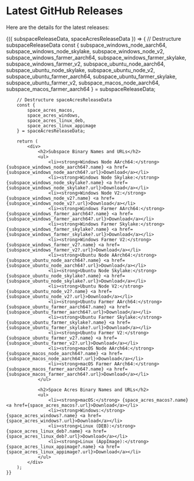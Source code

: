 
# Latest GitHub Releases

Here are the details for the latest releases:

<LatestRelease>
    {({ subspaceReleaseData, spaceAcresReleaseData }) => {
        // Destructure subspaceReleaseData
        const {
            subspace_windows_node_aarch64,
            subspace_windows_node_skylake,
            subspace_windows_node_v2,
            subspace_windows_farmer_aarch64,
            subspace_windows_farmer_skylake,
            subspace_windows_farmer_v2,
            subspace_ubuntu_node_aarch64,
            subspace_ubuntu_node_skylake,
            subspace_ubuntu_node_v2,
            subspace_ubuntu_farmer_aarch64,
            subspace_ubuntu_farmer_skylake,
            subspace_ubuntu_farmer_v2,
            subspace_macos_node_aarch64,
            subspace_macos_farmer_aarch64
        } = subspaceReleaseData;

        // Destructure spaceAcresReleaseData
        const {
            space_acres_macos,
            space_acres_windows,
            space_acres_linux_deb,
            space_acres_linux_appimage
        } = spaceAcresReleaseData;

        return (
            <div>
                <h2>Subspace Binary Names and URLs</h2>
                <ul>
                    <li><strong>Windows Node AArch64:</strong> {subspace_windows_node_aarch64?.name} <a href={subspace_windows_node_aarch64?.url}>Download</a></li>
                    <li><strong>Windows Node Skylake:</strong> {subspace_windows_node_skylake?.name} <a href={subspace_windows_node_skylake?.url}>Download</a></li>
                    <li><strong>Windows Node V2:</strong> {subspace_windows_node_v2?.name} <a href={subspace_windows_node_v2?.url}>Download</a></li>
                    <li><strong>Windows Farmer AArch64:</strong> {subspace_windows_farmer_aarch64?.name} <a href={subspace_windows_farmer_aarch64?.url}>Download</a></li>
                    <li><strong>Windows Farmer Skylake:</strong> {subspace_windows_farmer_skylake?.name} <a href={subspace_windows_farmer_skylake?.url}>Download</a></li>
                    <li><strong>Windows Farmer V2:</strong> {subspace_windows_farmer_v2?.name} <a href={subspace_windows_farmer_v2?.url}>Download</a></li>
                    <li><strong>Ubuntu Node AArch64:</strong> {subspace_ubuntu_node_aarch64?.name} <a href={subspace_ubuntu_node_aarch64?.url}>Download</a></li>
                    <li><strong>Ubuntu Node Skylake:</strong> {subspace_ubuntu_node_skylake?.name} <a href={subspace_ubuntu_node_skylake?.url}>Download</a></li>
                    <li><strong>Ubuntu Node V2:</strong> {subspace_ubuntu_node_v2?.name} <a href={subspace_ubuntu_node_v2?.url}>Download</a></li>
                    <li><strong>Ubuntu Farmer AArch64:</strong> {subspace_ubuntu_farmer_aarch64?.name} <a href={subspace_ubuntu_farmer_aarch64?.url}>Download</a></li>
                    <li><strong>Ubuntu Farmer Skylake:</strong> {subspace_ubuntu_farmer_skylake?.name} <a href={subspace_ubuntu_farmer_skylake?.url}>Download</a></li>
                    <li><strong>Ubuntu Farmer V2:</strong> {subspace_ubuntu_farmer_v2?.name} <a href={subspace_ubuntu_farmer_v2?.url}>Download</a></li>
                    <li><strong>macOS Node AArch64:</strong> {subspace_macos_node_aarch64?.name} <a href={subspace_macos_node_aarch64?.url}>Download</a></li>
                    <li><strong>macOS Farmer AArch64:</strong> {subspace_macos_farmer_aarch64?.name} <a href={subspace_macos_farmer_aarch64?.url}>Download</a></li>
                </ul>

                <h2>Space Acres Binary Names and URLs</h2>
                <ul>
                    <li><strong>macOS:</strong> {space_acres_macos?.name} <a href={space_acres_macos?.url}>Download</a></li>
                    <li><strong>Windows:</strong> {space_acres_windows?.name} <a href={space_acres_windows?.url}>Download</a></li>
                    <li><strong>Linux (DEB):</strong> {space_acres_linux_deb?.name} <a href={space_acres_linux_deb?.url}>Download</a></li>
                    <li><strong>Linux (AppImage):</strong> {space_acres_linux_appimage?.name} <a href={space_acres_linux_appimage?.url}>Download</a></li>
                </ul>
            </div>
        );
    }}
</LatestRelease>
